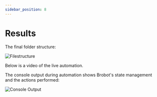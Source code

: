 ```yaml
---
sidebar_position: 8
---
```


# Results

The final folder structure:

![Filestructure](/img/mrdoob/mrdoob_filestructure.png)


Below is a video of the live automation.

<ReactPlayer playing controls url='https://jspinak.github.io/brobot/img/mrdoob/mrdoob_live.mp4' />


The console output during automation shows Brobot's state management and the actions performed:

![Console Output](/img/mrdoob/mrdoob_console_output2.png)
